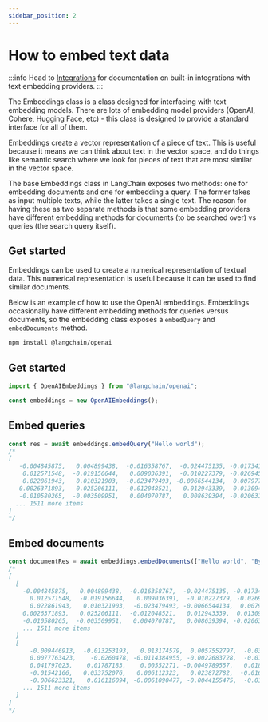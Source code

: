 ```yaml
---
sidebar_position: 2
---
```


# How to embed text data

:::info
Head to [Integrations](/docs/integrations/text_embedding) for documentation on built-in integrations with text embedding providers.
:::

The Embeddings class is a class designed for interfacing with text embedding models. There are lots of embedding model providers (OpenAI, Cohere, Hugging Face, etc) - this class is designed to provide a standard interface for all of them.

Embeddings create a vector representation of a piece of text. This is useful because it means we can think about text in the vector space, and do things like semantic search where we look for pieces of text that are most similar in the vector space.

The base Embeddings class in LangChain exposes two methods: one for embedding documents and one for embedding a query. The former takes as input multiple texts, while the latter takes a single text. The reason for having these as two separate methods is that some embedding providers have different embedding methods for documents (to be searched over) vs queries (the search query itself).

## Get started

Embeddings can be used to create a numerical representation of textual data. This numerical representation is useful because it can be used to find similar documents.

Below is an example of how to use the OpenAI embeddings. Embeddings occasionally have different embedding methods for queries versus documents, so the embedding class exposes a `embedQuery` and `embedDocuments` method.


<IntegrationInstallTooltip></IntegrationInstallTooltip>

```bash npm2yarn
npm install @langchain/openai
```

## Get started
```typescript
import { OpenAIEmbeddings } from "@langchain/openai";

const embeddings = new OpenAIEmbeddings();

```

## Embed queries

```typescript
const res = await embeddings.embedQuery("Hello world");
/*
[
   -0.004845875,   0.004899438,  -0.016358767,  -0.024475135, -0.017341806,
    0.012571548,  -0.019156644,   0.009036391,  -0.010227379, -0.026945334,
    0.022861943,   0.010321903,  -0.023479493, -0.0066544134,  0.007977734,
   0.0026371893,   0.025206111,  -0.012048521,   0.012943339,  0.013094575,
   -0.010580265,  -0.003509951,   0.004070787,   0.008639394, -0.020631202,
  ... 1511 more items
]
*/

```

## Embed documents

```typescript
const documentRes = await embeddings.embedDocuments(["Hello world", "Bye bye"]);
/*
[
  [
    -0.004845875,   0.004899438,  -0.016358767,  -0.024475135, -0.017341806,
      0.012571548,  -0.019156644,   0.009036391,  -0.010227379, -0.026945334,
      0.022861943,   0.010321903,  -0.023479493, -0.0066544134,  0.007977734,
    0.0026371893,   0.025206111,  -0.012048521,   0.012943339,  0.013094575,
    -0.010580265,  -0.003509951,   0.004070787,   0.008639394, -0.020631202,
    ... 1511 more items
  ]
  [
      -0.009446913,  -0.013253193,   0.013174579,  0.0057552797,  -0.038993083,
      0.0077763423,    -0.0260478, -0.0114384955, -0.0022683728,  -0.016509168,
      0.041797023,    0.01787183,    0.00552271, -0.0049789557,   0.018146982,
      -0.01542166,   0.033752076,   0.006112323,   0.023872782,  -0.016535373,
      -0.006623321,   0.016116094, -0.0061090477, -0.0044155475,  -0.016627092,
    ... 1511 more items
  ]
]
*/
```
